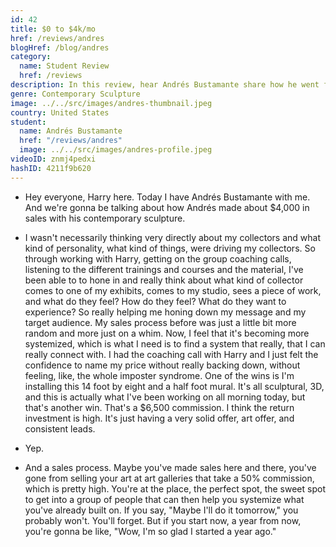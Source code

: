 ```yaml
---
id: 42
title: $0 to $4k/mo
href: /reviews/andres
blogHref: /blog/andres
category:
  name: Student Review
  href: /reviews
description: In this review, hear Andrés Bustamante share how he went from $0 to $4k/mo in less than 60 days with his contemporary sculpture.
genre: Contemporary Sculpture
image: ../../src/images/andres-thumbnail.jpeg
country: United States
student:
  name: Andrés Bustamante
  href: "/reviews/andres"
  image: ../../src/images/andres-profile.jpeg
videoID: znmj4pedxi
hashID: 4211f9b620
---
```


- Hey everyone, Harry here. Today I have Andrés Bustamante with me. And we're gonna be talking about how Andrés made about $4,000 in sales with his contemporary sculpture.

- I wasn't necessarily thinking very directly about my collectors and what kind of personality, what kind of things, were driving my collectors. So through working with Harry, getting on the group coaching calls, listening to the different trainings and courses and the material, I've been able to to hone in and really think about what kind of collector comes to one of my exhibits, comes to my studio, sees a piece of work, and what do they feel? How do they feel? What do they want to experience? So really helping me honing down my message and my target audience. My sales process before was just a little bit more random and more just on a whim. Now, I feel that it's becoming more systemized, which is what I need is to find a system that really, that I can really connect with. I had the coaching call with Harry and I just felt the confidence to name my price without really backing down, without feeling, like, the whole imposter syndrome. One of the wins is I'm installing this 14 foot by eight and a half foot mural. It's all sculptural, 3D, and this is actually what I've been working on all morning today, but that's another win. That's a $6,500 commission. I think the return investment is high. It's just having a very solid offer, art offer, and consistent leads.

- Yep.

- And a sales process. Maybe you've made sales here and there, you've gone from selling your art at art galleries that take a 50% commission, which is pretty high. You're at the place, the perfect spot, the sweet spot to get into a group of people that can then help you systemize what you've already built on. If you say, "Maybe I'll do it tomorrow," you probably won't. You'll forget. But if you start now, a year from now, you're gonna be like, "Wow, I'm so glad I started a year ago."
